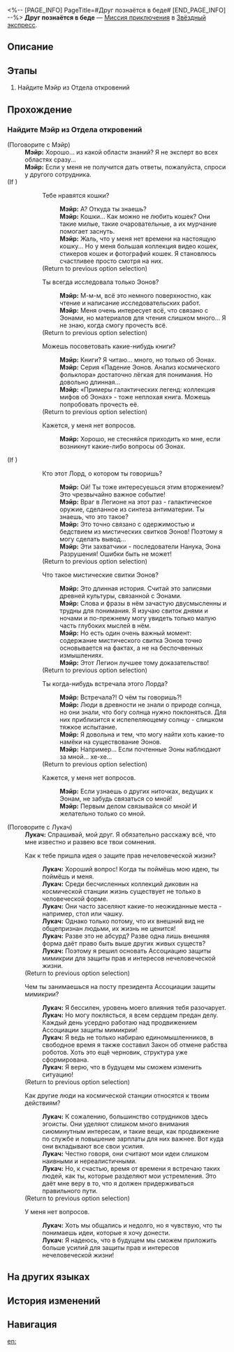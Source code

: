 <%-- [PAGE_INFO]
PageTitle=#Друг познаётся в беде#
[END_PAGE_INFO] --%>
{{Дополнить|Диалоги.}}
{{Миссия Инфобокс
|id              = 4050032
|Название        = 
|Изображение     = Миссия Друг познаётся в беде.png
|Тип             = Миссия приключения
|Событие         = 
|Глава           = 
|Условия         = 
|Персонажи       = Лукач; Мэйр; Первопроходец
|СтартЛокация    = [[Звёздный экспресс]] — [[Общий вагон]]
|Мир             = Звёздный экспресс
|Предыдущая      = 
|Следующая       = 
|Награды         = Журнал приключений*1; Ядро льда*1; Кредиты*8 000
}}
'''Друг познаётся в беде''' — [[Миссия приключения]] в [[Звёздный экспресс]].

==Описание==
{{Описание|<!--официальное описание из Перекрёстка судеб-->}}

==Этапы==
# Найдите Мэйр из Отдела откровений

==Прохождение==
{{Дополнить}}
{{Диалог Конец}}

===Найдите Мэйр из Отдела откровений===
{{Описание миссии|тип=Миссия приключения|локация=Главная контрольная зона|Поговорите с Мэйр, главой Отдела откровений, и помогите пополнить запасы экспресса.}}
{{Диалог Начало}}


;(Поговорите с Мэйр)
:'''Мэйр:''' Хорошо... из какой области знаний? Я не эксперт во всех областях сразу...
:'''Мэйр:''' Если у меня не получится дать ответы, пожалуйста, спроси у другого сотрудника.
;(If {{cx}}<!--SubMission Finish: 200030405-->)
::{{Диалог|Разговор}} Тебе нравятся кошки?
:::'''Мэйр:''' А? Откуда ты знаешь?
:::'''Мэйр:''' Кошки... Как можно не любить кошек? Они такие милые, такие очаровательные, а их мурчание помогает заснуть.
:::'''Мэйр:''' Жаль, что у меня нет времени на настоящую кошку... Но у меня большая коллекция видео кошек, стикеров кошек и фотографий кошек. Я становлюсь счастливее просто смотря на них.
::;(Return to previous option selection)
::{{Диалог|Разговор}} Ты всегда исследовала только Эонов?
:::'''Мэйр:''' М-м-м, всё это немного поверхностно, как чтение и написание исследовательских работ.
:::'''Мэйр:''' Меня очень интересует всё, что связано с Эонами, но материалов для чтения слишком много... Я не знаю, когда смогу прочесть всё.
::;(Return to previous option selection)
::{{Диалог|Разговор}} Можешь посоветовать какие-нибудь книги?
:::'''Мэйр:''' Книги? Я читаю... много, но только об Эонах.
:::'''Мэйр:''' Серия «Падение Эонов. Анализ космического фольклора» достаточно лёгкая для понимания. Но довольно длинная...
:::'''Мэйр:''' «Примеры галактических легенд: коллекция мифов об Эонах» - тоже неплохая книга. Можешь попробовать прочесть её.
::;(Return to previous option selection)
::{{Диалог|Выход}} Кажется, у меня нет вопросов.
:::'''Мэйр:''' Хорошо, не стесняйся приходить ко мне, если возникнут какие-либо вопросы об Эонах.
;(If {{cx}}<!--SubMission not Finish: 200030405-->)
::{{Диалог|Разговор}} Кто этот Лорд, о котором ты говоришь?
:::'''Мэйр:''' Ой! Ты тоже интересуешься этим вторжением? Это чрезвычайно важное событие!
:::'''Мэйр:''' Враг в Легионе на этот раз - галактическое оружие, сделанное из синтеза антиматерии. Ты знаешь, что это такое?
:::'''Мэйр:''' Это точно связано с одержимостью и бедствием из мистических свитков Эонов! Поэтому я могу сделать вывод...
:::'''Мэйр:''' Эти захватчики - последователи Нанука, Эона Разрушения! Ошибки быть не может!
::;(Return to previous option selection)
::{{Диалог|Разговор}} Что такое мистические свитки Эонов?
:::'''Мэйр:''' Это длинная история. Считай это записями древней культуры, связанной с Эонами.
:::'''Мэйр:''' Слова и фразы в нём зачастую двусмысленны и трудны для понимания. Я изучаю свиток днями и ночами и по-прежнему могу увидеть только малую часть глубоких мыслей в нём.
:::'''Мэйр:''' Но есть один очень важный момент: содержание мистического свитка Эонов точно основывается на фактах, а не на беспочвенных измышлениях.
:::'''Мэйр:''' Этот Легион лучшее тому доказательство!
::;(Return to previous option selection)
::{{Диалог|Разговор}} Ты когда-нибудь встречала этого Лорда?
:::'''Мэйр:''' Встречала?! О чём ты говоришь?!
:::'''Мэйр:''' Люди в древности не знали о природе солнца, но они знали, что богу солнца нужно поклоняться. Для них приблизится к испепеляющему солнцу - слишком тяжкое испытание.
:::'''Мэйр:''' Я довольна и тем, что могу найти хоть какие-то намёки на существование Эонов.
:::'''Мэйр:''' Например... Если почтенные Эоны наблюдают за мной... хе-хе...
::;(Return to previous option selection)
::{{Диалог|Выход}} Кажется, у меня нет вопросов.
:::'''Мэйр:''' Если узнаешь о других ниточках, ведущих к Эонам, не забудь связаться со мной!
:::'''Мэйр:''' Первым делом связывайся со мной! И желательно только со мной.

;(Поговорите с Лукач)
:'''Лукач:''' Спрашивай, мой друг. Я обязательно расскажу всё, что мне известно и развею все твои сомнения.
:{{Диалог|Разговор}} Как к тебе пришла идея о защите прав нечеловеческой жизни?
::'''Лукач:''' Хороший вопрос! Когда ты поймёшь мою идею, ты поймёшь и меня.
::'''Лукач:''' Среди бесчисленных коллекций диковин на космической станции жизнь существует не только в человеческой форме.
::'''Лукач:''' Они часто заселяют какие-то неожиданные места - например, стол или чашку.
::'''Лукач:''' Однако только потому, что их внешний вид не общепризнан людьми, их жизнь не ценится!
::'''Лукач:''' Разве это не абсурд? Разве одна лишь внешняя форма даёт право быть выше других живых существ?
::'''Лукач:''' Поэтому я решил основать Ассоциацию защиты мимикрии для защиты прав и интересов нечеловеческой жизни.
:;(Return to previous option selection)
:{{Диалог|Разговор}} Чем ты занимаешься на посту президента Ассоциации защиты мимикрии?
::'''Лукач:''' Я бессилен, уровень моего влияния тебя разочарует.
::'''Лукач:''' Но могу поклясться, я всем сердцем предан делу. Каждый день усердно работаю над продвижением Ассоциации защиты мимикрии!
::'''Лукач:''' Я ведь не только набираю единомышленников, в свободное время я также составил Закон об отмене рабства роботов. Хоть это ещё черновик, структура уже сформирована.
::'''Лукач:''' Я верю, что в будущем мы сможем изменить ситуацию!
:;(Return to previous option selection)
:{{Диалог|Разговор}} Как другие люди на космической станции относятся к твоим действиям?
::'''Лукач:''' К сожалению, большинство сотрудников здесь эгоисты. Они уделяют слишком много внимания сиюминутным интересам, и такие вещи, как продвижение по службе и повышение зарплаты для них важнее. Вот куда они вкладывают все свои усилия.
::'''Лукач:''' Честно говоря, они считают мои идеи слишком наивными и нереалистичными.
::'''Лукач:''' Но, к счастью, время от времени я встречаю таких людей, как ты, которые разделяют мои устремления. Это даёт мне веру в то, что я должен придерживаться правильного пути.
:;(Return to previous option selection)
:{{Диалог|Выход}} У меня нет вопросов.
::'''Лукач:''' Хоть мы общались и недолго, но я чувствую, что ты понимаешь идеи, которые я хочу донести.
::'''Лукач:''' Я надеюсь, что в будущем мы сможем приложить больше усилий для защиты прав и интересов нечеловеческой жизни!
{{Диалог Конец}}

==На других языках==
{{На других языках
|en   = A Friend in Need Is a Friend Indeed
|zhs  = 出门靠朋友
|zht  = 出外靠朋友
|ja   = 家を出れば友達が頼り
|ko   = 밖에선 친구에게 의지해야 해
|es   = Para eso están los amigos
|fr   = C'est dans le besoin qu'on reconnaît ses amis
|ru   = Друг познаётся в беде
|th   = เพื่อนในยามยากคือเพื่อนแท้
|vi   = Ra Đường Nhờ Bạn Bè
|de   = Wahre Freunde erkennt man in der Not
|id   = Mengandalkan Teman
|pt   = Amigo Estou Aqui
}}

==История изменений==
{{История изменений|3.5}}

==Навигация==
{{Миссия приключения Навбокс|Глава }}

[[en:]]
